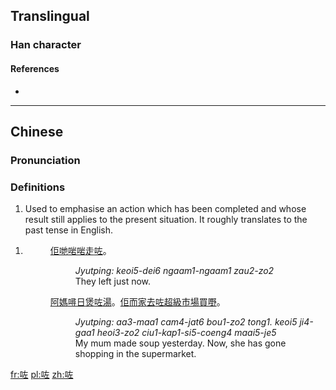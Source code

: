 ==Translingual==

===Han character===
{{Han char|rn=30|rad=口|as=05|sn=8|four=|canj=RKM|ids=⿰口左}}

====References====
* {{Han ref|kx=0185.211|hdz=10599.040|uh=5497}}

----

==Chinese==
{{zh-forms}}

===Pronunciation===
{{zh-pron
|m=zuǒ
|c=
|h=pfs=
|md=
|mn=
|w=
|mc=y
|oc=y
|cat=part
}}

===Definitions===
{{zh-hanzi}}

# Used to emphasise an action which has been completed and whose result still applies to the present situation. It roughly translates to the past tense in English.

# 
#: [[佢哋]][[啱啱]][[走]][[咗]]。
#:: ''Jyutping: keoi5-dei6 ngaam1-ngaam1 zau2-zo2''
#:: They left just now.
#: [[阿媽]][[噚日]][[煲]][[咗]][[湯]]。[[佢]][[而家]][[去]][[咗]][[超級市場]][[買嘢]]。
#:: ''Jyutping: aa3-maa1 cam4-jat6 bou1-zo2 tong1. keoi5 ji4-gaa1 heoi3-zo2 ciu1-kap1-si5-coeng4 maai5-je5''
#:: My mum made soup yesterday. Now, she has gone shopping in the supermarket.

[[fr:咗]]
[[pl:咗]]
[[zh:咗]]